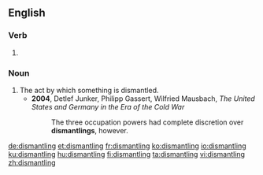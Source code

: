 ==English==

===Verb===
{{head|en|present participle}}

# {{present participle of|dismantle|lang=en|nocat=1}}

===Noun===
{{en-noun}}

# The act by which something is dismantled.
#* '''2004''', Detlef Junker, ‎Philipp Gassert, ‎Wilfried Mausbach, ''The United States and Germany in the Era of the Cold War''
#*: The three occupation powers had complete discretion over '''dismantlings''', however.

[[de:dismantling]]
[[et:dismantling]]
[[fr:dismantling]]
[[ko:dismantling]]
[[io:dismantling]]
[[ku:dismantling]]
[[hu:dismantling]]
[[fi:dismantling]]
[[ta:dismantling]]
[[vi:dismantling]]
[[zh:dismantling]]